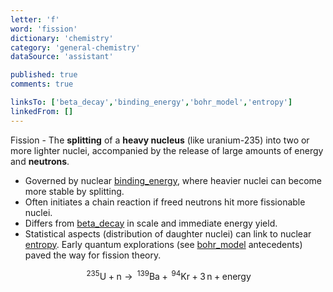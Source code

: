 ```yaml
---
letter: 'f'
word: 'fission'
dictionary: 'chemistry'
category: 'general-chemistry'
dataSource: 'assistant'

published: true
comments: true

linksTo: ['beta_decay','binding_energy','bohr_model','entropy']
linkedFrom: []
---
```


<a id="fission">Fission</a> - The **splitting** of a **heavy nucleus** (like uranium-235) into two or more lighter nuclei, accompanied by the release of large amounts of energy and **neutrons**.

- Governed by nuclear [binding_energy](#binding_energy), where heavier nuclei can become more stable by splitting.
- Often initiates a chain reaction if freed neutrons hit more fissionable nuclei.
- Differs from [beta_decay](#beta_decay) in scale and immediate energy yield.
- Statistical aspects (distribution of daughter nuclei) can link to nuclear [entropy](#entropy). Early quantum explorations (see [bohr_model](#bohr_model) antecedents) paved the way for fission theory.

$$
\,^{235}\text{U} + \text{n} \rightarrow \,^{139}\text{Ba} + \,^{94}\text{Kr} + 3\,\text{n} + \text{energy}
$$
